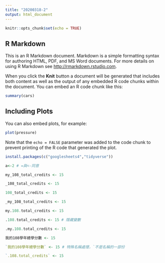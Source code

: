 ```yaml
---
title: "20200318-2"
output: html_document
---
```


```r
knitr::opts_chunk$set(echo = TRUE)
```

## R Markdown

This is an R Markdown document. Markdown is a simple formatting syntax for authoring HTML, PDF, and MS Word documents. For more details on using R Markdown see <http://rmarkdown.rstudio.com>.

When you click the **Knit** button a document will be generated that includes both content as well as the output of any embedded R code chunks within the document. You can embed an R code chunk like this:

```r
summary(cars)
```

## Including Plots

You can also embed plots, for example:

```r
plot(pressure)
```

Note that the `echo = FALSE` parameter was added to the code chunk to prevent printing of the R code that generated the plot.
```r
install.packages(c("googlesheets4","tidyverse"))
```
```r
a<-2 # =與<-同意
```
```r
my_108_total_credits <- 15
```
```r
_108_total_credits <- 15
```
```r
108_total_credits <- 15
```
```r
_my_108_total_credits <- 15
```
```r
my.108.total_credits <- 15
```
```r
.108.total_credits <- 15 # 隱藏變數
```
```r
.my.108.total_credits <- 15
```
```r
我的108學年總學分數 <- 15
```
```r
`我的108學年總學分數` <- 15 # 特殊名稱處理，`不是名稱的一部份
```
```r
`.108.total_credits` <- 15
```

